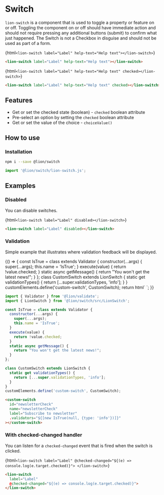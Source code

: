 

<Meta title="Buttons/Switch" />

# Switch

`lion-switch` is a component that is used to toggle a property or feature on or off. Toggling the component on or off should have immediate action and should not require pressing any additional buttons (submit) to confirm what just happened. The Switch is not a Checkbox in disguise and should not be used as part of a form.

<Story name="Default (off)">{html`
  <lion-switch label="Label" help-text="Help text"></lion-switch>
`}</Story>

```html
<lion-switch label="Label" help-text="Help text"></lion-switch>
```

<Story name="Checked">{html`
  <lion-switch label="Label" help-text="Help text" checked></lion-switch>
`}</Story>

```html
<lion-switch label="Label" help-text="Help text" checked></lion-switch>
```

## Features

- Get or set the checked state (boolean) - `checked` boolean attribute
- Pre-select an option by setting the `checked` boolean attribute
- Get or set the value of the choice - `choiceValue()`

## How to use

### Installation

```sh
npm i --save @lion/switch
```

```js
import '@lion/switch/lion-switch.js';
```

## Examples

### Disabled

You can disable switches.

<Story name="Disabled">{html`
  <lion-switch label="Label" disabled></lion-switch>
`}</Story>

```html
<lion-switch label="Label" disabled></lion-switch>
```

### Validation

Simple example that illustrates where validation feedback will be displayed.

<Story name="Validation">
  {() => {
    const IsTrue = class extends Validator {
      constructor(...args) {
        super(...args);
        this.name = 'IsTrue';
      }
      execute(value) {
        return !value.checked;
      }
      static async getMessage() {
        return "You won't get the latest news!";
      }
    };
    class CustomSwitch extends LionSwitch {
      static get validationTypes() {
        return [...super.validationTypes, 'info'];
      }
    }
    customElements.define('custom-switch', CustomSwitch);
    return html`
      <custom-switch
        id="newsletterCheck"
        name="newsletterCheck"
        label="Subscribe to newsletter"
        .validators="${[new IsTrue(null, { type: 'info' })]}"
      ></custom-switch>
    `;
  }}
</Story>

```js
import { Validator } from '@lion/validate';
import { LionSwitch } from '@lion/switch/src/LionSwitch';

const IsTrue = class extends Validator {
  constructor(...args) {
    super(...args);
    this.name = 'IsTrue';
  }
  execute(value) {
    return !value.checked;
  }
  static async getMessage() {
    return "You won't get the latest news!";
  }
};

class CustomSwitch extends LionSwitch {
  static get validationTypes() {
    return [...super.validationTypes, 'info'];
  }
}
customElements.define('custom-switch', CustomSwitch);
```

```html
<custom-switch
  id="newsletterCheck"
  name="newsletterCheck"
  label="Subscribe to newsletter"
  .validators="${[new IsTrue(null, {type: 'info'})]}"
></custom-switch>
```

### With checked-changed handler

You can listen for a `checked-changed` event that is fired when the switch is clicked.

<Story name="Handler">{html`
  <lion-switch
    label="Label"
    @checked-changed="${(e) => console.log(e.target.checked)}">
  </lion-switch>
`}</Story>

```html
<lion-switch
  label="Label"
  @checked-changed="${(e) => console.log(e.target.checked)}">
</lion-switch>
```
